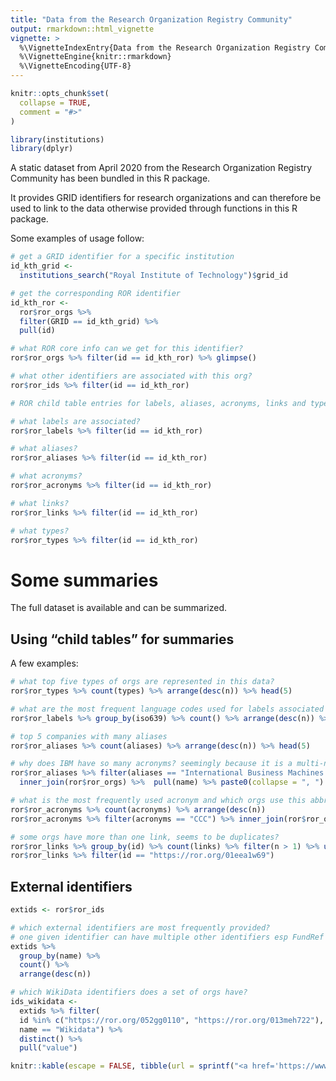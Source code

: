 ```yaml
---
title: "Data from the Research Organization Registry Community"
output: rmarkdown::html_vignette
vignette: >
  %\VignetteIndexEntry{Data from the Research Organization Registry Community}
  %\VignetteEngine{knitr::rmarkdown}
  %\VignetteEncoding{UTF-8}
---
```


```r
knitr::opts_chunk$set(
  collapse = TRUE,
  comment = "#>"
)
```

```r
library(institutions)
library(dplyr)
```

A static dataset from April 2020 from the Research Organization Registry Community has been bundled in this R package.

It provides GRID identifiers for research organizations and can therefore be used to link to the data otherwise provided through functions in this R package.

Some examples of usage follow:

```r

# get a GRID identifier for a specific institution
id_kth_grid <- 
  institutions_search("Royal Institute of Technology")$grid_id

# get the corresponding ROR identifier
id_kth_ror <- 
  ror$ror_orgs %>%
  filter(GRID == id_kth_grid) %>%
  pull(id)

# what ROR core info can we get for this identifier?
ror$ror_orgs %>% filter(id == id_kth_ror) %>% glimpse()

# what other identifiers are associated with this org?
ror$ror_ids %>% filter(id == id_kth_ror)

# ROR child table entries for labels, aliases, acronyms, links and types?

# what labels are associated?
ror$ror_labels %>% filter(id == id_kth_ror)

# what aliases?
ror$ror_aliases %>% filter(id == id_kth_ror)

# what acronyms?
ror$ror_acronyms %>% filter(id == id_kth_ror)

# what links?
ror$ror_links %>% filter(id == id_kth_ror)

# what types?
ror$ror_types %>% filter(id == id_kth_ror)

```

# Some summaries

The full dataset is available and can be summarized.

## Using "child tables" for summaries

A few examples:

```r

# what top five types of orgs are represented in this data?
ror$ror_types %>% count(types) %>% arrange(desc(n)) %>% head(5)

# what are the most frequent language codes used for labels associated with orgs?
ror$ror_labels %>% group_by(iso639) %>% count() %>% arrange(desc(n)) %>% head(5)

# top 5 companies with many aliases
ror$ror_aliases %>% count(aliases) %>% arrange(desc(n)) %>% head(5)

# why does IBM have so many acronyms? seemingly because it is a multi-national corp.
ror$ror_aliases %>% filter(aliases == "International Business Machines Corporation") %>% 
  inner_join(ror$ror_orgs) %>%  pull(name) %>% paste0(collapse = ", ")

# what is the most frequently used acronym and which orgs use this abbreviation for its name?
ror$ror_acronyms %>% count(acronyms) %>% arrange(desc(n))
ror$ror_acronyms %>% filter(acronyms == "CCC") %>% inner_join(ror$ror_orgs) %>% pull(name) %>% paste0(collapse = ", ")

# some orgs have more than one link, seems to be duplicates?
ror$ror_links %>% group_by(id) %>% count(links) %>% filter(n > 1) %>% ungroup()
ror$ror_links %>% filter(id == "https://ror.org/01eea1w69")	

```

## External identifiers


```r

extids <- ror$ror_ids

# which external identifiers are most frequently provided?
# one given identifier can have multiple other identifiers esp FundRef
extids %>%
  group_by(name) %>%
  count() %>%
  arrange(desc(n))

# which WikiData identifiers does a set of orgs have?
ids_wikidata <- 
  extids %>% filter(
  id %in% c("https://ror.org/052gg0110", "https://ror.org/013meh722"),
  name == "Wikidata") %>%
  distinct() %>%
  pull("value")

knitr::kable(escape = FALSE, tibble(url = sprintf("<a href='https://www.wikidata.org/wiki/%s'>%s</a>", ids_wikidata, ids_wikidata)))

```


